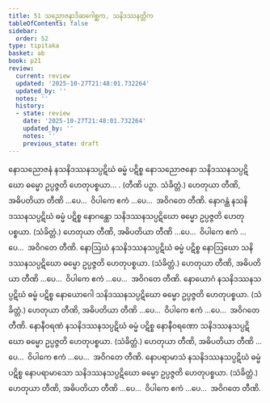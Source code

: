 ```yaml
---
title: 51 သညောဇနာဒိဆဂေါစ္ဆက, သနိဒဿနတ္တိက
tableOfContents: false
sidebar:
  order: 52
type: tipitaka
basket: ab
book: p21
review:
  current: review
  updated: '2025-10-27T21:48:01.732264'
  updated_by: ''
  notes: ''
  history:
  - state: review
    date: '2025-10-27T21:48:01.732264'
    updated_by: ''
    notes: ''
    previous_state: draft
---
```



<ReviewStatus review={frontmatter.review} showDetails={true} />

<HypothesisAnnotation frontmatter={frontmatter} />

<DynamicBreadcrumb />

<Division number="99" book="p21" e="ch" v="40" p="370">

<Paragraph number="266" book="p21">
နောသညောဇနံ နသနိဒဿနသပ္ပဋိဃံ ဓမ္မံ ပဋိစ္စ နောသညောဇနော သနိဒဿနသပ္ပဋိဃော ဓမ္မော ဥပ္ပဇ္ဇတိ ဟေတုပစ္စယာ… . (တီဏိ ပဉှာ. သံခိတ္တံ.) ဟေတုယာ တီဏိ, အဓိပတိယာ တီဏိ …ပေ…  ဝိပါကေ ဧကံ …ပေ…  အဝိဂတေ တီဏိ.
</Paragraph>

</Division>
<Division number="100" book="p21" e="ch" v="40" p="370">

<Paragraph number="267" book="p21">
နောဂန္ထံ နသနိဒဿနသပ္ပဋိဃံ ဓမ္မံ ပဋိစ္စ နောဂန္ထော သနိဒဿနသပ္ပဋိဃော ဓမ္မော ဥပ္ပဇ္ဇတိ ဟေတုပစ္စယာ. (သံခိတ္တံ.)
</Paragraph>

<Paragraph number="268" book="p21">
ဟေတုယာ တီဏိ, အဓိပတိယာ တီဏိ …ပေ…  ဝိပါကေ ဧကံ …ပေ…  အဝိဂတေ တီဏိ.
</Paragraph>

</Division>
<Division number="101" book="p21" e="ch" v="40" p="371">

<Paragraph number="269" book="p21">
နောဩဃံ နသနိဒဿနသပ္ပဋိဃံ ဓမ္မံ ပဋိစ္စ နောဩဃော သနိဒဿနသပ္ပဋိဃော ဓမ္မော ဥပ္ပဇ္ဇတိ ဟေတုပစ္စယာ. (သံခိတ္တံ.)
</Paragraph>

<Paragraph number="270" book="p21">
ဟေတုယာ တီဏိ, အဓိပတိယာ တီဏိ …ပေ…  ဝိပါကေ ဧကံ …ပေ…  အဝိဂတေ တီဏိ.
</Paragraph>

</Division>
<Division number="102" book="p21" e="ch" v="40" p="371">

<Paragraph number="271" book="p21">
နောယောဂံ နသနိဒဿနသပ္ပဋိဃံ ဓမ္မံ ပဋိစ္စ နောယောဂေါ သနိဒဿနသပ္ပဋိဃော ဓမ္မော ဥပ္ပဇ္ဇတိ ဟေတုပစ္စယာ. (သံခိတ္တံ.)
</Paragraph>

<Paragraph number="272" book="p21">
ဟေတုယာ တီဏိ, အဓိပတိယာ တီဏိ …ပေ…  ဝိပါကေ ဧကံ …ပေ…  အဝိဂတေ တီဏိ.
</Paragraph>

</Division>
<Division number="103" book="p21" e="ch" v="40" p="371">

<Paragraph number="273" book="p21">
နောနီဝရဏံ နသနိဒဿနသပ္ပဋိဃံ ဓမ္မံ ပဋိစ္စ နောနီဝရဏော သနိဒဿနသပ္ပဋိဃော ဓမ္မော ဥပ္ပဇ္ဇတိ ဟေတုပစ္စယာ. (သံခိတ္တံ.)
</Paragraph>

<Paragraph number="274" book="p21">
ဟေတုယာ တီဏိ, အဓိပတိယာ တီဏိ …ပေ…  ဝိပါကေ ဧကံ …ပေ…  အဝိဂတေ တီဏိ.
</Paragraph>

</Division>
<Division number="104" book="p21" e="ch" v="40" p="371">

<Paragraph number="275" book="p21">
နောပရာမာသံ နသနိဒဿနသပ္ပဋိဃံ ဓမ္မံ ပဋိစ္စ နောပရာမာသော သနိဒဿနသပ္ပဋိဃော ဓမ္မော ဥပ္ပဇ္ဇတိ ဟေတုပစ္စယာ. (သံခိတ္တံ.)
</Paragraph>

<Paragraph number="276" book="p21">
ဟေတုယာ တီဏိ, အဓိပတိယာ တီဏိ …ပေ…  ဝိပါကေ ဧကံ …ပေ…  အဝိဂတေ တီဏိ.
</Paragraph>
</Division>